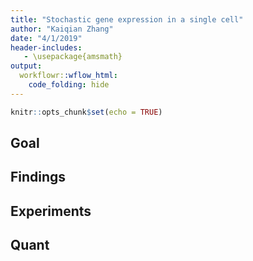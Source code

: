```yaml
---
title: "Stochastic gene expression in a single cell"
author: "Kaiqian Zhang"
date: "4/1/2019"
header-includes:
   - \usepackage{amsmath}
output: 
  workflowr::wflow_html:
    code_folding: hide
---
```



```r
knitr::opts_chunk$set(echo = TRUE)
```

## Goal


## Findings


## Experiments


## Quant

